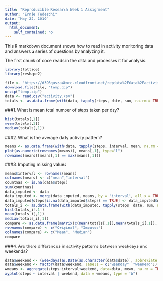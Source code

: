 ```yaml
---
title: "Reproducible Research Week 1 Assignment"
author: "Ernie Tedeschi"
date: "May 25, 2016"
output: 
  html_document: 
    self_contained: no
---
```


This R markdown document shows how to read in activity monitoring data and answers a series of questions by analyzing it.

The first chunk of code reads in the data and processes it for analysis.

```r
library(lattice)
library(reshape2)

file <- "https://d396qusza40orc.cloudfront.net/repdata%2Fdata%2Factivity.zip"
download.file(file, "temp.zip")
unzip("temp.zip")
data <- read.csv("activity.csv")
totals <- as.data.frame(with(data, tapply(steps, date, sum, na.rm = TRUE)))
```


###1. What is mean total number of steps taken per day?

```r
hist(totals[,1])
mean(totals[,1])
median(totals[,1])
```


###2. What is the average daily activity pattern?

```r
means <- as.data.frame(with(data, tapply(steps, interval, mean, na.rm = TRUE)))
plot(as.numeric(rownames(means)), means[,1], type="l")
rownames(means)[means[,1] == max(means[,1])]
```


###3. Imputing missing values

```r
means$interval <- rownames(means)
colnames(means) <- c("mean","interval") 
countnas <- is.na(data$steps)
sum(countnas)
data_imputed <- data
data_imputed <- merge(data_imputed, means, by = "interval", all.x = TRUE)
data_imputed$steps[is.na(data_imputed$steps) == TRUE] <- data_imputed$mean[is.na(data_imputed$steps) == TRUE]
totals_i <- as.data.frame(with(data_imputed, tapply(steps, date, sum, na.rm = TRUE)))
hist(totals_i[,1])
mean(totals_i[,1])
median(totals_i[,1])
compare <- as.data.frame(matrix(c(mean(totals[,1]),mean(totals_i[,1]), median(totals[,1]), median(totals_i[,1])), nrow = 2, ncol = 2))
rownames(compare) <- c("Original", "Imputed")
colnames(compare) <- c("Mean", "Median")
compare
```


###4. Are there differences in activity patterns between weekdays and weekends?

```r
data$weekend <- (weekdays(as.Date(as.character(data$date)), abbreviate = TRUE) == "Sat" | weekdays(as.Date(as.character(data$date)), abbreviate = TRUE) == "Sun")
data$weekend <- factor(data$weekend, labels = c("weekday", "weekend"))
wmeans <- aggregate(steps~interval+weekend, data=data, mean, na.rm = TRUE)
xyplot(steps ~ interval | weekend, data = wmeans, type = "b")
```




